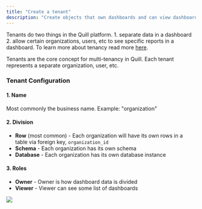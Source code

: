 ```yaml
---
title: "Create a tenant"
description: "Create objects that own dashboards and can view dashboards owned by other tenants"
---
```


Tenants do two things in the Quill platform. 1. separate data in a dashboard 2. allow certain organizations, users, etc to see specific reports in a dashboard. To learn more about tenancy read more [here](/bi-platform/overview).

<Callout type="info">
  Tenants are the core concept for multi-tenancy in Quill. Each tenant
  represents a separate organization, user, etc.
</Callout>

### Tenant Configuration

#### 1. Name

Most commonly the business name. Example: "organization"

#### 2. Division

- **Row** (most common) - Each organization will have its own rows in a table via foreign key, `organization_id`
- **Schema** - Each organization has its own schema
- **Database** - Each organization has its own database instance

#### 3. Roles

- **Owner** - Owner is how dashboard data is divided
- **Viewer** - Viewer can see some list of dashboards

<Frame>
  <img src="/images/create_tenant.png" />
</Frame>
